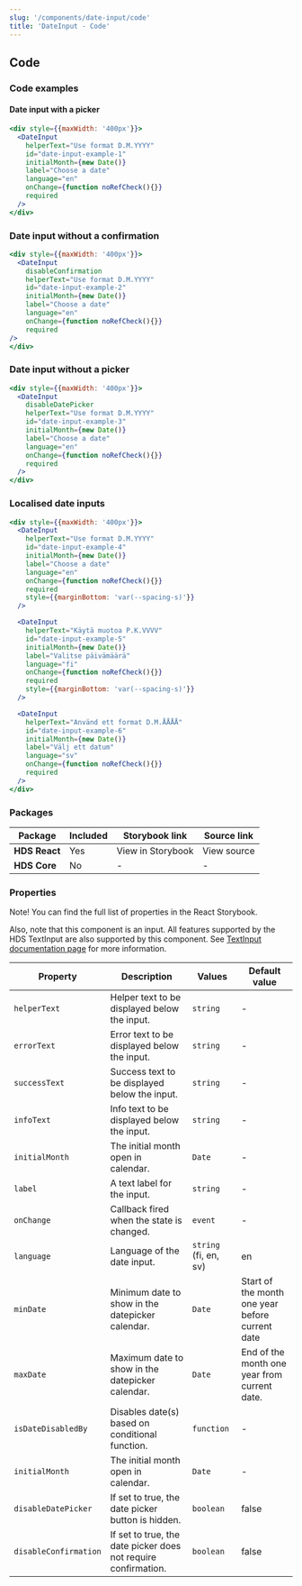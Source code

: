 ```yaml
---
slug: '/components/date-input/code'
title: 'DateInput - Code'
---
```





## Code

### Code examples 

#### Date input with a picker
<Playground>


```jsx
<div style={{maxWidth: '400px'}}>
  <DateInput 
    helperText="Use format D.M.YYYY"
    id="date-input-example-1"
    initialMonth={new Date()}
    label="Choose a date"
    language="en"
    onChange={function noRefCheck(){}}
    required
  />
</div>
```

</Playground>

### Date input without a confirmation
<Playground>


```jsx
<div style={{maxWidth: '400px'}}>
  <DateInput
    disableConfirmation
    helperText="Use format D.M.YYYY"
    id="date-input-example-2"
    initialMonth={new Date()}
    label="Choose a date"
    language="en"
    onChange={function noRefCheck(){}}
    required
/>
</div>
```

</Playground>

### Date input without a picker
<Playground>


```jsx
<div style={{maxWidth: '400px'}}>
  <DateInput
    disableDatePicker
    helperText="Use format D.M.YYYY"
    id="date-input-example-3"
    initialMonth={new Date()}
    label="Choose a date"
    language="en"
    onChange={function noRefCheck(){}}
    required
  />
</div>
```

</Playground>

### Localised date inputs
<Playground>


```jsx
<div style={{maxWidth: '400px'}}>
  <DateInput 
    helperText="Use format D.M.YYYY"
    id="date-input-example-4"
    initialMonth={new Date()}
    label="Choose a date"
    language="en"
    onChange={function noRefCheck(){}}
    required
    style={{marginBottom: 'var(--spacing-s)'}}
  />

  <DateInput 
    helperText="Käytä muotoa P.K.VVVV"
    id="date-input-example-5"
    initialMonth={new Date()}
    label="Valitse päivämäärä"
    language="fi"
    onChange={function noRefCheck(){}}
    required
    style={{marginBottom: 'var(--spacing-s)'}}
  />

  <DateInput 
    helperText="Använd ett format D.M.ÅÅÅÅ"
    id="date-input-example-6"
    initialMonth={new Date()}
    label="Välj ett datum"
    language="sv"
    onChange={function noRefCheck(){}}
    required
  />
</div>
```

</Playground>


### Packages
| Package           | Included                      | Storybook link                                                                                                                      | Source link   |
| ----------------- | ----------------------------- | ----------------------------------------------------------------------------------------------------------------------------------- | ------------- |
| **HDS React**     | <IconCheckCircleFill /> Yes   | <ExternalLink href="/storybook/react/?path=/story/components-dateinput--default">View in Storybook</ExternalLink>  | <ExternalLink href="https://github.com/City-of-Helsinki/helsinki-design-system/blob/master/packages/react/src/components/dateInput/DateInput.tsx">View source</ExternalLink> |
| **HDS Core**      | <IconCrossCircle /> No        | - | - |

### Properties
Note! You can find the full list of properties in the <ExternalLink href="/storybook/react/?path=/story/components-dateinput--default">React Storybook.</ExternalLink>

Also, note that this component is an input. All features supported by the HDS TextInput are also supported by this component. See [TextInput documentation page](/components/text-input) for more information.

| Property                                         | Description                                                    | Values                                       | Default value                                   |
| ------------------------------------------------ | -------------------------------------------------------------- | -------------------------------------------- | ----------------------------------------------- |
| `helperText`                                     | Helper text to be displayed below the input.                   | `string`                                     | -                                               |
| `errorText`                                      | Error text to be displayed below the input.                    | `string`                                     | -                                               |
| `successText`                                    | Success text to be displayed below the input.                  | `string`                                     | -                                               |
| `infoText`                                       | Info text to be displayed below the input.                     | `string`                                     | -                                               |
| `initialMonth`                                   | The initial month open in calendar.                            | `Date`                                       | -                                               |
| `label`                                          | A text label for the input.                                    | `string`                                     | -                                               |
| `onChange`                                       | Callback fired when the state is changed.                      | `event`                                      | -                                               |
| `language`                                       | Language of the date input.                                    | `string` (fi, en, sv)                        | en                                              |
| `minDate`                                        | Minimum date to show in the datepicker calendar.               | `Date`                                       | Start of the month one year before current date |
| `maxDate`                                        | Maximum date to show in the datepicker calendar.               | `Date`                                       | End of the month one year from current date.    |                                                 |
| `isDateDisabledBy`                               | Disables date(s) based on conditional function.                | `function`                                   | -                                               |
| `initialMonth`                                   | The initial month open in calendar.                            | `Date`                                       | -                                               |
| `disableDatePicker`                              | If set to true, the date picker button is hidden.              | `boolean`                                    | false                                           |
| `disableConfirmation`                            | If set to true, the date picker does not require confirmation. | `boolean`                                    | false                                           |
